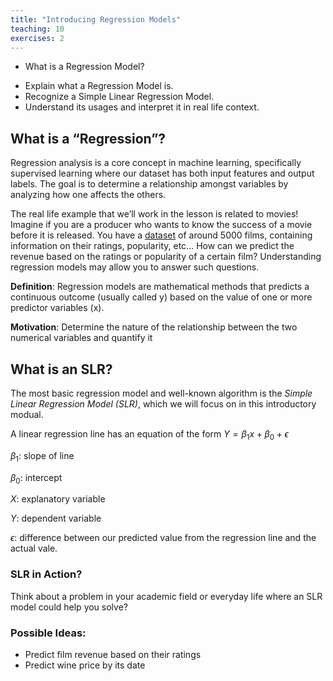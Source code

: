 ```yaml
---
title: "Introducing Regression Models"
teaching: 10
exercises: 2
---
```


:::::::::::::::::::::::::::::::::::::: questions 

- What is a Regression Model?

::::::::::::::::::::::::::::::::::::::::::::::::

::::::::::::::::::::::::::::::::::::: objectives

- Explain what a Regression Model is. 
- Recognize a Simple Linear Regression Model. 
- Understand its usages and interpret it in real life context. 

::::::::::::::::::::::::::::::::::::::::::::::::


## What is a "Regression"?

Regression analysis is a core concept in machine learning, specifically supervised learning where our dataset has both input features and output labels. The goal is to determine a relationship amongst variables by analyzing how one affects the others. 

The real life example that we'll work in the lesson is related to movies! Imagine if you are a producer who wants to know the success of a movie before it is released. You have a [dataset](https://www.kaggle.com/datasets/tmdb/tmdb-movie-metadata) of around 5000 films, containing information on their ratings, popularity, etc... 
How can we predict the revenue based on the ratings or popularity of a certain film? Understanding regression models may allow you to answer such questions. 

::::::::::::::::::::::::::::::::::::: keypoints

**Definition**: 
Regression models are mathematical methods that predicts a continuous outcome (usually called y) based on the value of one or more predictor variables (x).

**Motivation**: 
Determine the nature of the relationship between the two numerical variables
and quantify it


::::::::::::::::::::::::::::::::::::: 





## What is an SLR?

The most basic regression model and well-known algorithm is the *Simple Linear Regression Model (SLR)*, which we will focus on in this introductory modual. 

A linear regression line has an equation of the form $Y = \beta_1x + \beta_0 + \epsilon$

$\beta_1$: slope of line

$\beta_0$: intercept

$X$: explanatory variable

$Y$: dependent variable

$\epsilon$: difference between our predicted value from the regression line and the actual vale. 


:::::::::::::::::::::::::::::::::::::: challenge

### SLR in Action? 

Think about a problem in your academic field or everyday life where an SLR  model could help you solve? 

:::::::::::::: solution

### Possible Ideas: 

- Predict film revenue based on their ratings 
- Predict wine price by its date 


:::::::::::::::::::::::::

::::::::::::::::::::::::::::::::::::::::::::::::::



